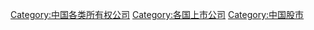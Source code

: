[[Category:中国各类所有权公司|Category:中国各类所有权公司]]
[[Category:各国上市公司|Category:各国上市公司]]
[[Category:中国股市|Category:中国股市]]